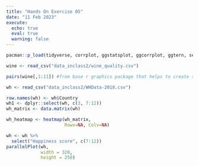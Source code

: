 ```yaml
---
title: "Hands On Exercise 05"
date: "11 Feb 2023"
execute: 
  echo: true
  eval: true
  warning: false
---
```


```r
pacman::p_load(tidyverse, corrplot, ggstatsplot, ggcorrplot, ggtern, seriation, dendextend, heatmaply, GGally, parallelPlot)
```

```r
wine <- read_csv("data_inclass2/wine_quality.csv")
```

```r
pairs(wine[,1:11]) #from base r graphics package that helps to create scatterplot, creates factor levels in categorical data 
```

```r
wh <- read_csv("data_inclass2/WHData-2018.csv")
```

```r
row.names(wh) <- wh$Country
wh1 <- dplyr::select(wh, c(3, 7:12))
wh_matrix <- data.matrix(wh)

wh_heatmap <- heatmap(wh_matrix,
                      Rowv=NA, Colv=NA)
```

```r
wh <- wh %>%
  select("Happiness score", c(7:12))
parallelPlot(wh,
             width = 320,
             height = 250)
```
